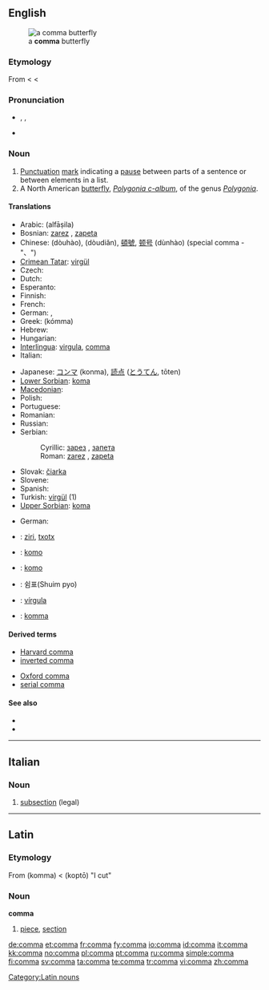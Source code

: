 {{also|coma}}
==English==
[[Image:Polygonia c-album spread wings.jpg|thumb|a '''comma''' butterfly]]

===Etymology===
From {{etyl|la}} {{term|comma|lang=la}} < {{etyl|grc}} {{term|κόμμα|sc=polytonic|tr=komma|lang=grc}} < {{term|κόπτω|sc=polytonic|tr=koptō||I cut|lang=grc}}

===Pronunciation===
* {{a|UK}} {{enPR|kŏm'ə}}, {{IPA|/ˈkɒm.ə/}}, {{SAMPA|/"kQm.@/}}
* {{audio|En-us-comma.ogg|Audio (US)}}
*: {{rhymes|ɒmə}}

===Noun===
{{en-noun}}

# [[Punctuation]] [[mark]] indicating a [[pause]] between parts of a sentence or between elements in a list.
# A North American [[butterfly]], ''[[Polygonia c-album]]'', of the genus ''[[Polygonia]]''.

====Translations====
{{trans-top|Punctuation}}
* Arabic: {{Arab|[[الفاصلة]]}} (alfāṣila) {{f}}
* Bosnian: [[zarez]] {{m}}, [[zapeta]] {{f}}
* Chinese: {{zh-ts|逗號|逗号}} (dòuhào), {{zh-ts|逗點|逗点}} (dòudiǎn), [[頓號]], [[顿号]] (dùnhào) (special comma - "、")
* [[Crimean Tatar]]: [[virgül]]
* Czech: {{t-|cs|čárka|f}}
* Dutch: {{t+|nl|komma|f}}
* Esperanto: {{t-|eo|komo|xs=Esperanto}}
* Finnish: {{t+|fi|pilkku}}
* French: {{t+|fr|virgule|f}}
* German: {{t+|de|Komma|n}}, {{t+|de|Beistrich|m}}
* Greek: {{t+|el|κόμμα|n|sc=Grek}} (kómma)
* Hebrew: {{t-|he|פסיק|m|tr=psyq|sc=Hebr}}
* Hungarian: {{t+|hu|vessző}}
* [[Interlingua]]: [[virgula]], [[#Interlingua|comma]]
* Italian: {{t+|it|virgola|f}}
{{trans-mid}}
* Japanese: [[コンマ]] (konma), [[読点]] ([[とうてん]], tōten)
* [[Lower Sorbian]]: [[koma]] {{f}}
* [[Macedonian]]: {{t|mk|запирка|f|tr=zápirka|sc=Cyrl}}
* Polish: {{t+|pl|przecinek|m}}
* Portuguese: {{t+|pt|vírgula|f}}
* Romanian: {{t-|ro|virgulă|f}}
* Russian: {{t+|ru|запятая|f|tr=zap'atája|sc=Cyrl}}
* Serbian:
*: Cyrillic: [[зарез]] {{m}}, [[запета]] {{f}}
*: Roman: [[zarez#Serbian|zarez]] {{m}}, [[zapeta#Serbian|zapeta]] {{f}}
* Slovak: [[čiarka]] {{f}}
* Slovene: {{t+|sl|vejica|f}}
* Spanish: {{t+|es|coma|f}}
* Turkish: [[virgül]] (1)
* [[Upper Sorbian]]: [[koma]] {{f}}
{{trans-bottom}}

{{trans-top|Butterfly}}
* German: {{t-|de|C-Falter|m}}
{{trans-mid}}
{{trans-bottom}}

{{checktrans-top}}
* {{ttbc|Basque}}: [[ziri]], [[txotx]]
* {{ttbc|Esperanto}}: [[komo]]
{{trans-mid}}
* {{ttbc|Ido}}: [[komo]]
* {{ttbc|Korean}}: 쉼표(Shuim pyo)
* {{ttbc|Spanish}}: [[vírgula]] {{f}}
* {{ttbc|Swedish}}: [[komma]] {{n}}
{{trans-bottom}}

====Derived terms====
{{rel-top|punctuation mark}}
* [[Harvard comma]]
* [[inverted comma]]
{{rel-mid2}}
* [[Oxford comma]]
* [[serial comma]]
{{rel-bottom}}

====See also====
* {{pedialite|Comma (punctuation)}}
* {{pedialite|Comma (butterfly)}}
{{punctuation}}

----

==Italian==

===Noun===
{{it-noun|comm|m|a|i}}

# [[subsection]] (legal)

----

==Latin==

===Etymology===
From {{etyl|grc|la}} '''{{polytonic|[[κόμμα]]}}''' (komma) < '''{{polytonic|[[κόπτω]]}}''' (koptō) "I cut"

===Noun===
'''comma'''

# [[piece]], [[section]]

[[Category:Latin nouns]]

[[de:comma]]
[[et:comma]]
[[fr:comma]]
[[fy:comma]]
[[io:comma]]
[[id:comma]]
[[it:comma]]
[[kk:comma]]
[[no:comma]]
[[pl:comma]]
[[pt:comma]]
[[ru:comma]]
[[simple:comma]]
[[fi:comma]]
[[sv:comma]]
[[ta:comma]]
[[te:comma]]
[[tr:comma]]
[[vi:comma]]
[[zh:comma]]